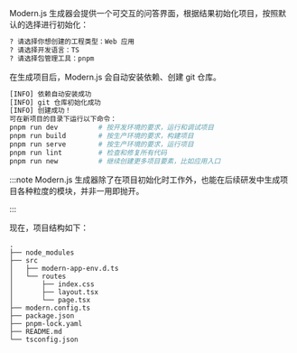 Modern.js 生成器会提供一个可交互的问答界面，根据结果初始化项目，按照默认的选择进行初始化：

```bash
? 请选择你想创建的工程类型：Web 应用
? 请选择开发语言：TS
? 请选择包管理工具：pnpm
```

在生成项目后，Modern.js 会自动安装依赖、创建 git 仓库。

```bash
[INFO] 依赖自动安装成功
[INFO] git 仓库初始化成功
[INFO] 创建成功！
可在新项目的目录下运行以下命令：
pnpm run dev          # 按开发环境的要求，运行和调试项目
pnpm run build        # 按生产环境的要求，构建项目
pnpm run serve        # 按生产环境的要求，运行项目
pnpm run lint         # 检查和修复所有代码
pnpm run new          # 继续创建更多项目要素，比如应用入口
```

:::note
Modern.js 生成器除了在项目初始化时工作外，也能在后续研发中生成项目各种粒度的模块，并非一用即抛开。

:::

现在，项目结构如下：

```
.
├── node_modules
├── src
│   ├── modern-app-env.d.ts
│   └── routes
│       ├── index.css
│       ├── layout.tsx
│       └── page.tsx
├── modern.config.ts
├── package.json
├── pnpm-lock.yaml
├── README.md
└── tsconfig.json
```
